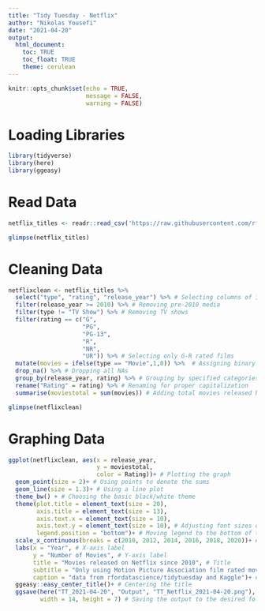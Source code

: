 ```yaml
---
title: "Tidy Tuesday - Netflix"
author: "Nikolas Yousefi"
date: "2021-04-20"
output: 
  html_document:
    toc: TRUE
    toc_float: TRUE
    theme: cerulean
---
```


```r
knitr::opts_chunk$set(echo = TRUE,
                      message = FALSE,
                      warning = FALSE)
```

# Loading Libraries
```r
library(tidyverse)
library(here)
library(ggeasy)
```

# Read Data
```r
netflix_titles <- readr::read_csv('https://raw.githubusercontent.com/rfordatascience/tidytuesday/master/data/2021/2021-04-20/netflix_titles.csv')

glimpse(netflix_titles)
```
# Cleaning Data
```r
netflixclean <- netflix_titles %>% 
  select("type", "rating", "release_year") %>% # Selecting columns of interest
  filter(release_year >= 2010) %>% # Removing pre-2010 media
  filter(type != "TV Show") %>% # Removing TV shows
  filter(rating == c("G",
                     "PG", 
                     "PG-13",
                     "R",
                     "NR",
                     "UR")) %>% # Selecting only G-R rated films
  mutate(movies = ifelse(type == "Movie",1,0)) %>%  # Assigning binary number for movies for easier calculations
  drop_na() %>% # Dropping all NAs
  group_by(release_year, rating) %>% # Grouping by specified categories
  rename("Rating" = rating) %>% # Renaming for proper capitalization
  summarise(moviestotal = sum(movies)) # Adding total movies released based on year of release

glimpse(netflixclean)
```

# Graphing Data
```r
ggplot(netflixclean, aes(x = release_year, 
                         y = moviestotal, 
                         color = Rating))+ # Plotting the graph
  geom_point(size = 2)+ # Using points to denote the sums
  geom_line(size = 1.3)+ # Using a line plot
  theme_bw() + # Choosing the basic black/white theme
  theme(plot.title = element_text(size = 20),
        axis.title = element_text(size = 13),
        axis.text.x = element_text(size = 10),
        axis.text.y = element_text(size = 10), # Adjusting font sizes of various text elements
        legend.position = "bottom")+ # Moving legend to the bottom of the graph
  scale_x_continuous(breaks = c(2010, 2012, 2014, 2016, 2018, 2020))+ # Adding line breaks for a cleaner x-axis
  labs(x = "Year", # X-axis label
       y = "Number of Movies", # Y-axis label
       title = "Movies released on Netflix since 2010", # Title
       subtitle = "Only using Motion Picture Association film rated movies (G-R)", # Subtitle
       caption = "data from rfordatascience/tidytuesday and Kaggle")+ # Caption
  ggeasy::easy_center_title()+ # Centering the title
  ggsave(here("TT_2021-04-20", "Output", "TT_Netflix_2021-04-20.png"),
         width = 14, height = 7) # Saving the output to the desired folder at a specific size
```


